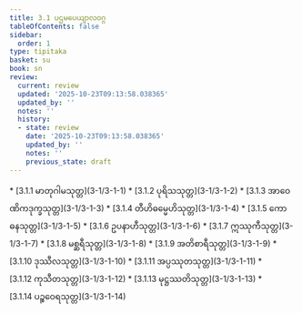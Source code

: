 ```yaml
---
title: 3.1 ပဌမပေယျာလဝဂ္ဂ
tableOfContents: false
sidebar:
  order: 1
type: tipitaka
basket: su
book: sn
review:
  current: review
  updated: '2025-10-23T09:13:58.038365'
  updated_by: ''
  notes: ''
  history:
  - state: review
    date: '2025-10-23T09:13:58.038365'
    updated_by: ''
    notes: ''
    previous_state: draft
---
```



<ReviewStatus review={frontmatter.review} showDetails={true} />

<HypothesisAnnotation frontmatter={frontmatter} />

<DynamicBreadcrumb />



<TableOfContents book="sn" section="3.1">
* [3.1.1 မာတုဂါမသုတ္တ](3-1/3-1-1)
* [3.1.2 ပုရိသသုတ္တ](3-1/3-1-2)
* [3.1.3 အာဝေဏိကဒုက္ခသုတ္တ](3-1/3-1-3)
* [3.1.4 တီဟိဓမ္မေဟိသုတ္တ](3-1/3-1-4)
* [3.1.5 ကောဓနသုတ္တ](3-1/3-1-5)
* [3.1.6 ဥပနာဟီသုတ္တ](3-1/3-1-6)
* [3.1.7 ဣဿုကီသုတ္တ](3-1/3-1-7)
* [3.1.8 မစ္ဆရီသုတ္တ](3-1/3-1-8)
* [3.1.9 အတိစာရီသုတ္တ](3-1/3-1-9)
* [3.1.10 ဒုဿီလသုတ္တ](3-1/3-1-10)
* [3.1.11 အပ္ပဿုတသုတ္တ](3-1/3-1-11)
* [3.1.12 ကုသီတသုတ္တ](3-1/3-1-12)
* [3.1.13 မုဋ္ဌဿတိသုတ္တ](3-1/3-1-13)
* [3.1.14 ပဉ္စဝေရသုတ္တ](3-1/3-1-14)
</TableOfContents>